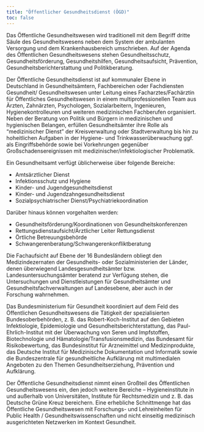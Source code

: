 ```yaml
---
title: "Öffentlicher Gesundheitsdienst (ÖGD)"
toc: false
---
```


Das Öffentliche Gesundheitswesen wird traditionell mit dem Begriff dritte Säule des Gesundheitswesens neben dem System der ambulanten Versorgung und dem Krankenhausbereich umschrieben. Auf der Agenda des Öffentlichen Gesundheitswesens stehen Gesundheitsschutz,  Gesundheitsförderung, Gesundheitshilfen, Gesundheitsaufsicht, Prävention, Gesundheitsberichterstattung und Politikberatung.

Der Öffentliche Gesundheitsdienst ist auf kommunaler Ebene in Deutschland in Gesundheitsämtern, Fachbereichen oder Fachdiensten Gesundheit/ Gesundheitswesen unter Leitung eines Facharztes/Fachärztin für Öffentliches Gesundheitswesen in einem multiprofessionellen Team aus Ärzten, Zahnärzten, Psychologen, Sozialarbeitern, Ingenieuren, Hygienekontrolleuren und weiteren medizinischen Fachberufen organisiert. Neben der Beratung von Politik und Bürgern in medizinischen und hygienischen Belangen, erfüllen Gesundheitsämter ihre Rolle als "medizinischer Dienst" der Kreisverwaltung  oder Stadtverwaltung bis hin zu hoheitlichen Aufgaben in der Hygiene- und Trinkwasserüberwachung ggf. als Eingriffsbehörde sowie bei Vorkehrungen gegenüber Großschadensereignissen mit medizinischer/infektiologischer Problematik.
 
Ein Gesundheitsamt verfügt üblicherweise über folgende Bereiche:

* Amtsärztlicher Dienst
* Infektionsschutz und Hygiene
* Kinder- und Jugendgesundheitsdienst
* Kinder- und Jugendzahngesundheitsdienst
* Sozialpsychiatrischer Dienst/Psychiatriekoordination

Darüber hinaus können vorgehalten werden:

* Gesundheitsförderung/Koordinationen von Gesundheitskonferenzen
* Rettungsdienstaufsicht/Ärztlicher Leiter Rettungsdienst
* Örtliche Betreuungsbehörde
* Schwangerenberatung/Schwangerenkonfliktberatung

Die Fachaufsicht auf Ebene der 16 Bundesländern obliegt den Medizindezernaten der Gesundheits- oder Sozialministerien der Länder, denen überwiegend  Landesgesundheitsämter bzw. Landesuntersuchungsämter beratend zur Verfügung stehen, die Untersuchungen und Dienstleistungen für Gesundheitsämter und Gesundheitsfachverwaltungen auf Landesebene, aber auch in der Forschung wahrnehmen.

Das Bundesministerium für Gesundheit koordiniert auf dem Feld des Öffentlichen Gesundheitswesens die Tätigkeit der spezialisierten Bundesoberbehörden, z. B. das Robert-Koch-Institut auf den Gebieten Infektiologie, Epidemiologie und Gesundheitsberichterstattung, das Paul-Ehrlich-Institut mit der Überwachung von Seren und Impfstoffen, Biotechnologie und Hämatologie/Transfusionsmedizin, das Bundesamt für Risikobewertung, das Bundesinstitut für Arzneimittel und Medizinprodukte, das Deutsche Institut für Medizinische Dokumentation und Informatik sowie die Bundeszentrale für gesundheitliche Aufklärung mit multimedialen Angeboten zu den Themen Gesundheitserziehung, Prävention und Aufklärung.

Der Öffentliche Gesundheitsdienst nimmt einen Großteil des Öffentlichen Gesundheitswesens ein, den jedoch weitere Bereiche – Hygieneinstitute in und außerhalb von Universitäten, Institute für Rechtsmedizin und z. B. das Deutsche Grüne Kreuz bereichern. Eine erhebliche Schnittmenge hat das Öffentliche Gesundheitswesen mit Forschungs- und  Lehreinheiten für Public Health /  Gesundheitswissenschaften und nicht einseitig medizinisch ausgerichteten Netzwerken im Kontext Gesundheit. 